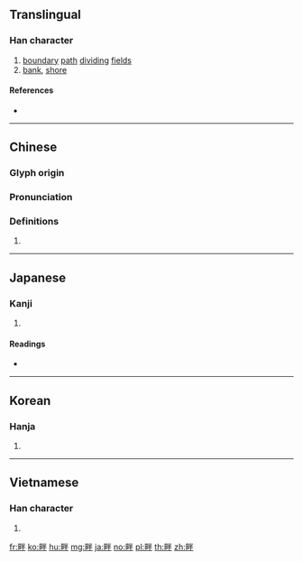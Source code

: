 {{character info/new}}
==Translingual==

===Han character===
{{Han char|rn=102|rad=田|as=05|sn=10|four=69050|canj=WFQ|ids=⿰田半}}

# [[boundary]] [[path]] [[dividing]] [[field]]s
# [[bank]], [[shore]]

====References====
* {{Han ref|kx=0760.370|dkj=21801|dj=1170.230|hdz=42539.010|uh=7554|ud=30036|bh=AF60|bd=44896}}

----

==Chinese==
{{zh-forms}}

===Glyph origin===
{{Han etym}}

===Pronunciation===
{{zh-pron
|m=pàn
|c=bun6
|h=pfs=
|md=
|mn=qz,xm,zz:phoān/tw:poān/qz,xm,zz:phōaⁿ
|mn_note=phoān/poān - literary; phōaⁿ - vernacular
|w=
|ma=y
|mc=y
|oc=y
|cat=
}}

===Definitions===
{{zh-hanzi}}

# {{rfdef|lang=zh}}

----

==Japanese==

===Kanji===
{{ja-kanji|grade=c|rs=田05}}

# {{defn|lang=ja|sort=田05}}

====Readings====
* {{ja-readings|goon=[[ばん]] (ban) {{non-joyo-reading}}|kanon=[[はん]] (han)|kun=[[あぜ]] (aze), [[くろ]] (kuro), [[そむく]] (somuku)|nanori=}}

----

==Korean==

===Hanja===
{{ko-hanja|hangeul=반|eumhun=|rv=ban|mr=pan|y=pan}}

# {{defn|lang=ko|sort=田05}}

----

==Vietnamese==

===Han character===
{{vi-hantu|bạn|rs=田05}}

# {{defn|lang=vi}}

[[fr:畔]]
[[ko:畔]]
[[hu:畔]]
[[mg:畔]]
[[ja:畔]]
[[no:畔]]
[[pl:畔]]
[[th:畔]]
[[zh:畔]]